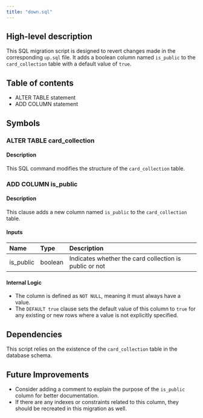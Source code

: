 ```yaml
---
title: "down.sql"
---
```


## High-level description
This SQL migration script is designed to revert changes made in the corresponding `up.sql` file. It adds a boolean column named `is_public` to the `card_collection` table with a default value of `true`.

## Table of contents
- ALTER TABLE statement
- ADD COLUMN statement

## Symbols

### ALTER TABLE card_collection
#### Description
This SQL command modifies the structure of the `card_collection` table.

### ADD COLUMN is_public
#### Description
This clause adds a new column named `is_public` to the `card_collection` table.

#### Inputs
| Name | Type | Description |
|:-----|:-----|:------------|
| is_public | boolean | Indicates whether the card collection is public or not |

#### Internal Logic
- The column is defined as `NOT NULL`, meaning it must always have a value.
- The `DEFAULT true` clause sets the default value of this column to `true` for any existing or new rows where a value is not explicitly specified.

## Dependencies
This script relies on the existence of the `card_collection` table in the database schema.

## Future Improvements
- Consider adding a comment to explain the purpose of the `is_public` column for better documentation.
- If there are any indexes or constraints related to this column, they should be recreated in this migration as well.